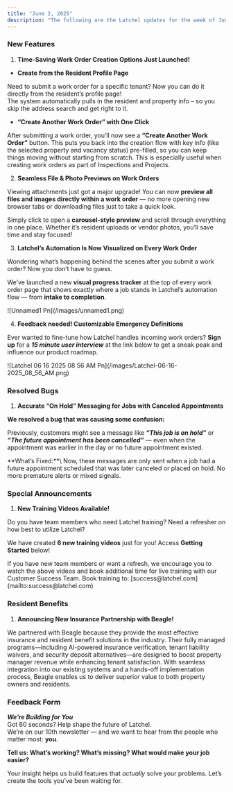 ```yaml
---
title: "June 2, 2025"
description: "The following are the Latchel updates for the week of June 2, 2025."
---
```


### **New Features**

1. **Time-Saving Work Order Creation Options Just Launched\!**

- **Create from the Resident Profile Page** 

Need to submit a work order for a specific tenant? Now you can do it directly from the resident’s profile page\!\
The system automatically pulls in the resident and property info – so you skip the address search and get right to it.

- **“Create Another Work Order” with One Click**

After submitting a work order, you’ll now see a **“Create Another Work Order”** button. This puts you back into the creation flow with key info (like the selected property and vacancy status) pre-filled, so you can keep things moving without starting from scratch. This is especially useful when creating work orders as part of Inspections and Projects.

2. **Seamless File & Photo Previews on Work Orders**

Viewing attachments just got a major upgrade\! You can now **preview all files and images directly within a work order** — no more opening new browser tabs or downloading files just to take a quick look.

Simply click to open a **carousel-style preview** and scroll through everything in one place. Whether it’s resident uploads or vendor photos, you’ll save time and stay focused\!

3. **Latchel’s Automation Is Now Visualized on Every Work Order**

Wondering what’s happening behind the scenes after you submit a work order? Now you don’t have to guess.

We’ve launched a new **visual progress tracker** at the top of every work order page that shows exactly where a job stands in Latchel’s automation flow — from **intake to completion**.

<Frame>
  ![Unnamed1 Pn](/images/unnamed1.png)
</Frame>

4. **Feedback needed\! Customizable Emergency Definitions**

Ever wanted to fine-tune how Latchel handles incoming work orders? **Sign up** for a **_15 minute user interview_** at the link below to get a sneak peak and influence our product roadmap.

<Frame>
  ![Latchel 06 16 2025 08 56 AM Pn](/images/Latchel-06-16-2025_08_56_AM.png)
</Frame>

<CardGroup cols={2}>
  <Card title="Sign up for early access here." icon="file-pen" iconType="duotone" color="#ff9b8a" horizontal href="https://latchel.typeform.com/to/QNa2vLGl">
    
  </Card>
</CardGroup>

### **Resolved Bugs**

1. **Accurate “On Hold” Messaging for Jobs with Canceled Appointments**

**We resolved a bug that was causing some confusion:**

Previously, customers might see a message like **_“This job is on hold”_** or **_“The future appointment has been cancelled”_** — even when the appointment was earlier in the day or no future appointment existed.

<Check>
  **What’s Fixed:**\
  Now, these messages are only sent when a job had a future appointment scheduled that was later canceled or placed on hold. No more premature alerts or mixed signals.
</Check>

### **Special Announcements**

1. **New Training Videos Available\!**

Do you have team members who need Latchel training? Need a refresher on how best to utilize Latchel?

We have created **6 new training videos** just for you\! Access **Getting Started** below\!

<Card title="Getting Started with Latchel" icon="camera-movie" iconType="duotone" color="#ff9b8a" href="/s/topic/0TO5e000000h9wqGAA/Getting-Started">
  
</Card>

<Check>
  If you have new team members or want a refresh, we encourage you to watch the above videos and book additional time for live training with our Customer Success Team. Book training to: [success@latchel.com](mailto:success@latchel.com)
</Check>

### **Resident Benefits**

1. **Announcing New Insurance Partnership with Beagle\!**

We partnered with Beagle because they provide the most effective insurance and resident benefit solutions in the industry. Their fully managed programs—including AI-powered insurance verification, tenant liability waivers, and security deposit alternatives—are designed to boost property manager revenue while enhancing tenant satisfaction. With seamless integration into our existing systems and a hands-off implementation process, Beagle enables us to deliver superior value to both property owners and residents.

<CardGroup cols={2}>
  <Card title="Want to learn more? Click here to book a meeting with Beagle!" icon="calendars" iconType="duotone" color="#ff9b8a" horizontal href="https://calendly.com/greg-beagleforpm/beagle-latchel">
    
  </Card>
</CardGroup>

### **Feedback Form**

**_We’re Building for You_**\
Got 60 seconds? Help shape the future of Latchel.\
We’re on our 10th newsletter — and we want to hear from the people who matter most: **you**.

**Tell us: What’s working? What’s missing? What would make your job easier?**

<CardGroup cols={2}>
  <Card title="Share your feedback here — it’s quick and impactful." icon="message-pen" iconType="duotone" color="#ff9b8a" horizontal href="https://forms.gle/fndzwWLczhkWjBQc8">
    
  </Card>
</CardGroup>

Your insight helps us build features that _actually_ solve your problems. Let’s create the tools you’ve been waiting for.